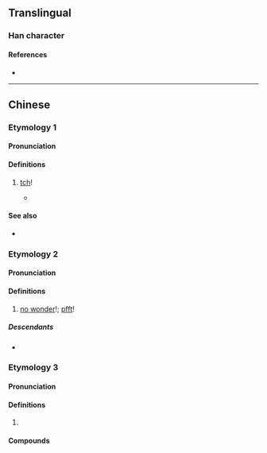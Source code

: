 {{also|𪠳}}
{{character info}}
==Translingual==

===Han character===
{{Han char|rn=30|rad=口|as=07|sn=10|four=|canj=RJWJ|ids=⿰口車}}

====References====
* {{Han ref|kx=0193.051|dkj=03727|hdz=10626.080|uh=5513|ud=21779}}

----

==Chinese==

===Etymology 1===
{{zh-forms|s=𪠳|alt=車}}

====Pronunciation====
{{zh-pron
|c=ce1
|cat=intj
}}

====Definitions====
{{zh-hanzi}}

# {{lb|zh|Cantonese}} [[tch]]! {{gloss|interjection of dismissal}}
#* {{quote-book|zh|year=1957|author={{w2|zh|王力}}|chapter={{lang|zh|穗語舉例（二）&middot;血的教訓（續）}}|title={{lang|zh|廣東話淺談}}|trans-title=|edition=1st|publisher={{lang|zh|文字改革出版社}}|pageurl=|page=97}}
#*: {{zh-x|「噉\咁{gam2} 你 又 唔 去 告發 佢哋\佢地？」「'''車'''！如果 捉 佢哋\佢地 坐 咗\左 一陣 監，又 放 返\番 出嚟{lai4}，畀\俾 佢 知道 係 我哋\我地 講 嘅，嗰陣\個{go2}陣 重{zung6} 衰 添！」|&ldquo;And you didn't report them?&rdquo; &ldquo;'''Tch'''! They'd be put in jail for a while, then be let out again; and imagine if they found out that we reported them! Even worse!&rdquo;|C-GZ}}

====See also====
* {{zh-l|切|qiè}}

===Etymology 2===

====Pronunciation====
{{zh-pron
|c=ce2
|mn=sg:chhê
|cat=intj
}}

====Definitions====
{{zh-hanzi}}

# {{lb|zh|Cantonese|Singapore Hokkien}} [[no wonder]]!; [[pfft]]! {{gloss|interjection of dismissal}} {{rfclarify|zh}}
#: {{zh-x|唓{ce2}，好 小事 咋 嘛。|'''Pfft''', it's just a trivial thing.|C}}

=====Descendants=====
* {{desc|en|chey|bor=1}}

===Etymology 3===
{{zh-forms|s=𪠳}}

====Pronunciation====
{{zh-pron
|m=chē
|cat=
}}

====Definitions====
{{zh-hanzi}}

# {{rfdef|zh}}

====Compounds====
{{zh-der|唓嗻}}